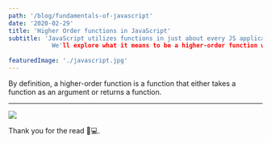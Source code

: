 ```yaml
---
path: '/blog/fundamentals-of-javascript'
date: '2020-02-29'
title: 'Higher Order functions in JavaScript'
subtitle: 'JavaScript utilizes functions in just about every JS application that exists.
            We'll explore what it means to be a higher-order function with examples.'
            
featuredImage: './javascript.jpg'
---
```


By definition, a higher-order function is a function that either takes a function as an argument or returns a function.

---
![](https://miro.medium.com/max/804/1*lU33rCWoiW31simf-nWUVQ.png)

Thank you for the read 👨💻.

